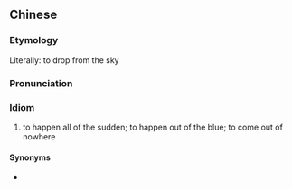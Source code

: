 {{also|从天而降}}
==Chinese==
{{zh-forms|s=从天而降}}

===Etymology===
Literally: to drop from the sky

===Pronunciation===
{{zh-pron
|m=cóng tiān ér jiàng
|cat=id
}}

===Idiom===
{{zh-idiom}}

# to happen all of the sudden; to happen out of the blue; to come out of nowhere

====Synonyms====
* {{l|zh|自天而下}}